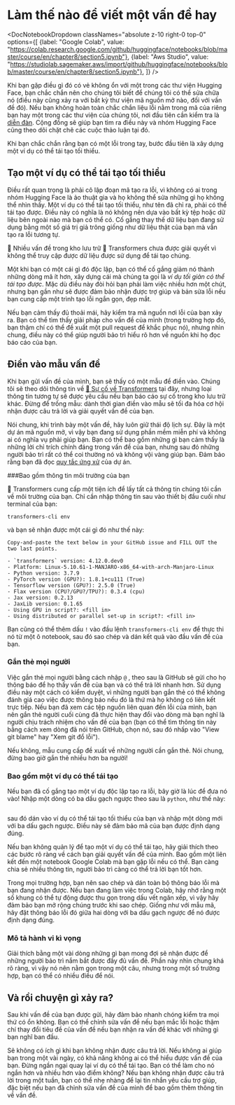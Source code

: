 #  Làm thế nào để viết một vấn đề hay

<DocNotebookDropdown
  classNames="absolute z-10 right-0 top-0"
  options={[
    {label: "Google Colab", value: "https://colab.research.google.com/github/huggingface/notebooks/blob/master/course/en/chapter8/section5.ipynb"},
    {label: "Aws Studio", value: "https://studiolab.sagemaker.aws/import/github/huggingface/notebooks/blob/master/course/en/chapter8/section5.ipynb"},
]} />

Khi bạn gặp điều gì đó có vẻ không ổn với một trong các thư viện Hugging Face, bạn chắc chắn nên cho chúng tôi biết để chúng tôi có thể sửa chữa nó (điều này cũng xảy ra với bất kỳ thư viện mã nguồn mở nào, đối với vấn đề đó). Nếu bạn không hoàn toàn chắc chắn liệu lỗi nằm trong mã của riêng bạn hay một trong các thư viện của chúng tôi, nơi đầu tiên cần kiểm tra là [diễn đàn](https://discuss.huggingface.co/). Cộng đồng sẽ giúp bạn tìm ra điều này và nhóm Hugging Face cũng theo dõi chặt chẽ các cuộc thảo luận tại đó.

<Youtube id="_PAli-V4wj0"/>

Khi bạn chắc chắn rằng bạn có một lỗi trong tay, bước đầu tiên là xây dựng một ví dụ có thể tái tạo tối thiểu.

## Tạo một ví dụ có thể tái tạo tối thiểu

Điều rất quan trọng là phải cô lập đoạn mã tạo ra lỗi, vì không có ai trong nhóm Hugging Face là ảo thuật gia và họ không thể sửa những gì họ không thể nhìn thấy. Một ví dụ có thể tái tạo tối thiểu, như tên đã chỉ ra, phải có thể tái tạo được. Điều này có nghĩa là nó không nên dựa vào bất kỳ tệp hoặc dữ liệu bên ngoài nào mà bạn có thể có. Cố gắng thay thế dữ liệu bạn đang sử dụng bằng một số giá trị giả trông giống như dữ liệu thật của bạn mà vẫn tạo ra lỗi tương tự.

<Tip>

🚨 Nhiều vấn đề trong kho lưu trữ 🤗 Transformers chưa được giải quyết vì không thể truy cập được dữ liệu được sử dụng để tái tạo chúng.

</Tip>

Một khi bạn có một cái gì đó độc lập, bạn có thể cố gắng giảm nó thành những dòng mã ít hơn, xây dựng cái mà chúng ta gọi là _ví dụ tối giản có thể tái tạo được_. Mặc dù điều này đòi hỏi bạn phải làm việc nhiều hơn một chút, nhưng bạn gần như sẽ được đảm bảo nhận được trợ giúp và bản sửa lỗi nếu bạn cung cấp một trình tạo lỗi ngắn gọn, đẹp mắt.

Nếu bạn cảm thấy đủ thoải mái, hãy kiểm tra mã nguồn nơi lỗi của bạn xảy ra. Bạn có thể tìm thấy giải pháp cho vấn đề của mình (trong trường hợp đó, bạn thậm chí có thể đề xuất một pull request để khắc phục nó), nhưng nhìn chung, điều này có thể giúp người bảo trì hiểu rõ hơn về nguồn khi họ đọc báo cáo của bạn.

## Điền vào mẫu vấn đề

Khi bạn gửi vấn đề của mình, bạn sẽ thấy có một mẫu để điền vào. Chúng tôi sẽ theo dõi thông tin về [🤗 Sự cố về Transformers](https://github.com/huggingface/transformers/issues/new/choose) tại đây, nhưng loại thông tin tương tự sẽ được yêu cầu nếu bạn báo cáo sự cố trong kho lưu trữ khác. Đừng để trống mẫu: dành thời gian điền vào mẫu sẽ tối đa hóa cơ hội nhận được câu trả lời và giải quyết vấn đề của bạn.

Nói chung, khi trình bày một vấn đề, hãy luôn giữ thái độ lịch sự. Đây là một dự án mã nguồn mở, vì vậy bạn đang sử dụng phần mềm miễn phí và không ai có nghĩa vụ phải giúp bạn. Bạn có thể bao gồm những gì bạn cảm thấy là những lời chỉ trích chính đáng trong vấn đề của bạn, nhưng sau đó những người bảo trì rất có thể coi thường nó và không vội vàng giúp bạn. Đảm bảo rằng bạn đã đọc [quy tắc ứng xử](https://github.com/huggingface/transformers/blob/master/CODE_OF_CONDUCT.md) của dự án.

###Bao gồm thông tin môi trường của bạn

🤗 Transformers cung cấp một tiện ích để lấy tất cả thông tin chúng tôi cần về môi trường của bạn. Chỉ cần nhập thông tin sau vào thiết bị đầu cuối như terminal của bạn:

```
transformers-cli env
```

và bạn sẽ nhận được một cái gì đó như thế này:

```out
Copy-and-paste the text below in your GitHub issue and FILL OUT the two last points.

- `transformers` version: 4.12.0.dev0
- Platform: Linux-5.10.61-1-MANJARO-x86_64-with-arch-Manjaro-Linux
- Python version: 3.7.9
- PyTorch version (GPU?): 1.8.1+cu111 (True)
- Tensorflow version (GPU?): 2.5.0 (True)
- Flax version (CPU?/GPU?/TPU?): 0.3.4 (cpu)
- Jax version: 0.2.13
- JaxLib version: 0.1.65
- Using GPU in script?: <fill in>
- Using distributed or parallel set-up in script?: <fill in>
```

Bạn cũng có thể thêm dấu `!` vào đầu lệnh `transformers-cli env` để thực thi nó từ một ô notebook, sau đó sao chép và dán kết quả vào đầu vấn đề của bạn.

### Gắn thẻ mọi người

Việc gắn thẻ mọi người bằng cách nhập `@` , theo sau là GitHub sẽ gửi cho họ thông báo để họ thấy vấn đề của bạn và có thể trả lời nhanh hơn. Sử dụng điều này một cách có kiểm duyệt, vì những người bạn gắn thẻ có thể không đánh giá cao việc được thông báo nếu đó là thứ mà họ không có liên kết trực tiếp. Nếu bạn đã xem các tệp nguồn liên quan đến lỗi của mình, bạn nên gắn thẻ người cuối cùng đã thực hiện thay đổi vào dòng mà bạn nghĩ là người chịu trách nhiệm cho vấn đề của bạn (bạn có thể tìm thông tin này bằng cách xem dòng đã nói trên GitHub, chọn nó, sau đó nhấp vào "View git blame" hay "Xem git đổ lỗi").

Nếu không, mẫu cung cấp đề xuất về những người cần gắn thẻ. Nói chung, đừng bao giờ gắn thẻ nhiều hơn ba người!

### Bao gồm một ví dụ có thể tái tạo

Nếu bạn đã cố gắng tạo một ví dụ độc lập tạo ra lỗi, bây giờ là lúc để đưa nó vào! Nhập một dòng có ba dấu gạch ngược theo sau là `python`, như thế này:

```python
```

sau đó dán vào ví dụ có thể tái tạo tối thiểu của bạn và nhập một dòng mới với ba dấu gạch ngược. Điều này sẽ đảm bảo mã của bạn được định dạng đúng.

Nếu bạn không quản lý để tạo một ví dụ có thể tái tạo, hãy giải thích theo các bước rõ ràng về cách bạn giải quyết vấn đề của mình. Bao gồm một liên kết đến một notebook Google Colab mà bạn gặp lỗi nếu có thể. Bạn càng chia sẻ nhiều thông tin, người bảo trì càng có thể trả lời bạn tốt hơn.

Trong mọi trường hợp, bạn nên sao chép và dán toàn bộ thông báo lỗi mà bạn đang nhận được. Nếu bạn đang làm việc trong Colab, hãy nhớ rằng một số khung có thể tự động được thu gọn trong dấu vết ngăn xếp, vì vậy hãy đảm bảo bạn mở rộng chúng trước khi sao chép. Giống như với mẫu mã, hãy đặt thông báo lỗi đó giữa hai dòng với ba dấu gạch ngược để nó được định dạng đúng.

### Mô tả hành vi kì vọng

Giải thích bằng một vài dòng những gì bạn mong đợi sẽ nhận được để những người bảo trì nắm bắt được đầy đủ vấn đề. Phần này nhìn chung khá rõ ràng, vì vậy nó nên nằm gọn trong một câu, nhưng trong một số trường hợp, bạn có thể có nhiều điều để nói.

## Và rồi chuyện gì xảy ra?

Sau khi vấn đề của bạn được gửi, hãy đảm bảo nhanh chóng kiểm tra mọi thứ có ổn không. Bạn có thể chỉnh sửa vấn đề nếu bạn mắc lỗi hoặc thậm chí thay đổi tiêu đề của vấn đề nếu bạn nhận ra vấn đề khác với những gì bạn nghĩ ban đầu.

Sẽ không có ích gì khi bạn không nhận được câu trả lời. Nếu không ai giúp bạn trong một vài ngày, có khả năng không ai có thể hiểu được vấn đề của bạn. Đừng ngần ngại quay lại ví dụ có thể tái tạo. Bạn có thể làm cho nó ngắn hơn và nhiều hơn vào điểm không? Nếu bạn không nhận được câu trả lời trong một tuần, bạn có thể nhẹ nhàng để lại tin nhắn yêu cầu trợ giúp, đặc biệt nếu bạn đã chỉnh sửa vấn đề của mình để bao gồm thêm thông tin về vấn đề.
